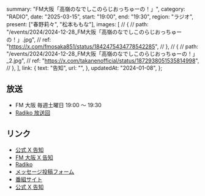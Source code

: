   summary: "FM大阪「高嶺のなでしこのらじおっちゅーの！」",
  category: "RADIO",
  date: "2025-03-15",
  start: "19:00",
  end: "19:30",
  region: "ラジオ",
  present: ["春野莉々", "松本ももな"],
  images: [
    // {
    //   path: "/events/2024/2024-12-28_FM大阪「高嶺のなでしこのらじおっちゅーの！」.jpg",
    //   ref: "https://x.com/fmosaka851/status/1842475434778542285",
    // },
    // {
    //   path: "/events/2024/2024-12-28_FM大阪「高嶺のなでしこのらじおっちゅーの！」_2.jpg",
    //   ref: "https://x.com/takanenofficial/status/1872938051535814998",
    // },
  ],
  link: {
    text: "告知",
    url: "",
  },
  updatedAt: "2024-01-08",
};

## 放送

- FM 大阪 毎週土曜日 19:00 〜 19:30
- [Radiko 放送回](https://radiko.jp/#!/ts/FMO/20250315190000)

## リンク

- [公式 X 告知]()
- [FM 大阪 X 告知]()
- [Radiko](https://radiko.jp/#!/ts/FMO/20250315190000)
- [メッセージ投稿フォーム](https://fmosaka.futureartist.net/enquete/354047)
- [番組サイト](https://www.fmosaka.net/_ct/17722199)
- [公式 X 告知](https://x.com/takanenofficial/status/1836979149044600863)
